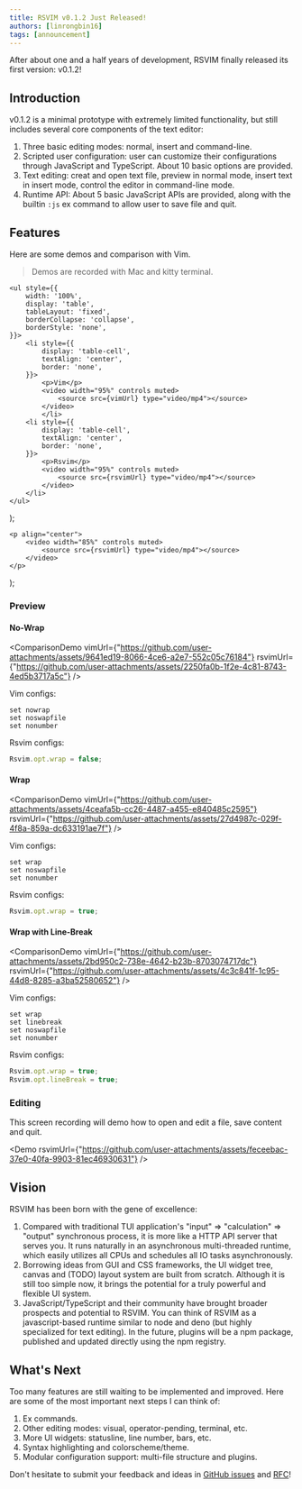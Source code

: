 ```yaml
---
title: RSVIM v0.1.2 Just Released!
authors: [linrongbin16]
tags: [announcement]
---
```


After about one and a half years of development, RSVIM finally released its first version: v0.1.2!

<!-- truncate -->

## Introduction

v0.1.2 is a minimal prototype with extremely limited functionality, but still includes several core components of the text editor:

1. Three basic editing modes: normal, insert and command-line.
2. Scripted user configuration: user can customize their configurations through JavaScript and TypeScript. About 10 basic options are provided.
3. Text editing: creat and open text file, preview in normal mode, insert text in insert mode, control the editor in command-line mode.
4. Runtime API: About 5 basic JavaScript APIs are provided, along with the builtin `:js` ex command to allow user to save file and quit.

## Features

Here are some demos and comparison with Vim.

> Demos are recorded with Mac and kitty terminal.

    <ul style={{
        width: '100%',
        display: 'table',
        tableLayout: 'fixed',
        borderCollapse: 'collapse',
        borderStyle: 'none',
    }}>
        <li style={{
            display: 'table-cell',
            textAlign: 'center',
            border: 'none',
        }}>
            <p>Vim</p>
            <video width="95%" controls muted>
                <source src={vimUrl} type="video/mp4"></source>
            </video>
            </li>
        <li style={{
            display: 'table-cell',
            textAlign: 'center',
            border: 'none',
        }}>
            <p>Rsvim</p>
            <video width="95%" controls muted>
                <source src={rsvimUrl} type="video/mp4"></source>
            </video>
        </li>
    </ul>
);

    <p align="center">
        <video width="85%" controls muted>
            <source src={rsvimUrl} type="video/mp4"></source>
        </video>
    </p>
);

### Preview

#### No-Wrap

<ComparisonDemo 
  vimUrl={"https://github.com/user-attachments/assets/9641ed19-8066-4ce6-a2e7-552c05c76184"}
  rsvimUrl={"https://github.com/user-attachments/assets/2250fa0b-1f2e-4c81-8743-4ed5b3717a5c"}
/>

Vim configs:

```vim
set nowrap
set noswapfile
set nonumber
```

Rsvim configs:

```javascript
Rsvim.opt.wrap = false;
```

#### Wrap

<ComparisonDemo 
  vimUrl={"https://github.com/user-attachments/assets/4ceafa5b-cc26-4487-a455-e840485c2595"}
  rsvimUrl={"https://github.com/user-attachments/assets/27d4987c-029f-4f8a-859a-dc633191ae7f"}
/>

Vim configs:

```vim
set wrap
set noswapfile
set nonumber
```

Rsvim configs:

```javascript
Rsvim.opt.wrap = true;
```

#### Wrap with Line-Break


<ComparisonDemo 
  vimUrl={"https://github.com/user-attachments/assets/2bd950c2-738e-4642-b23b-8703074717dc"}
  rsvimUrl={"https://github.com/user-attachments/assets/4c3c841f-1c95-44d8-8285-a3ba52580652"}
/>

Vim configs:

```vim
set wrap
set linebreak
set noswapfile
set nonumber
```

Rsvim configs:

```javascript
Rsvim.opt.wrap = true;
Rsvim.opt.lineBreak = true;
```

### Editing

This screen recording will demo how to open and edit a file, save content and quit.

<Demo rsvimUrl={"https://github.com/user-attachments/assets/feceebac-37e0-40fa-9903-81ec46930631"} />


## Vision

RSVIM has been born with the gene of excellence:

1. Compared with traditional TUI application's "input" => "calculation" => "output" synchronous process, it is more like a HTTP API server that serves you. It runs naturally in an asynchronous multi-threaded runtime, which easily utilizes all CPUs and schedules all IO tasks asynchronously.
2. Borrowing ideas from GUI and CSS frameworks, the UI widget tree, canvas and (TODO) layout system are built from scratch. Although it is still too simple now, it brings the potential for a truly powerful and flexible UI system.
3. JavaScript/TypeScript and their community have brought broader prospects and potential to RSVIM. You can think of RSVIM as a javascript-based runtime similar to node and deno (but highly specialized for text editing). In the future, plugins will be a npm package, published and updated directly using the npm registry.

## What's Next

Too many features are still waiting to be implemented and improved. Here are some of the most important next steps I can think of:

1.  Ex commands.
2.  Other editing modes: visual, operator-pending, terminal, etc.
3.  More UI widgets: statusline, line number, bars, etc.
4.  Syntax highlighting and colorscheme/theme.
5.  Modular configuration support: multi-file structure and plugins.

Don't hesitate to submit your feedback and ideas in [GitHub issues](https://github.com/rsvim/rsvim/issues) and [RFC](https://github.com/rsvim/rfc)!
